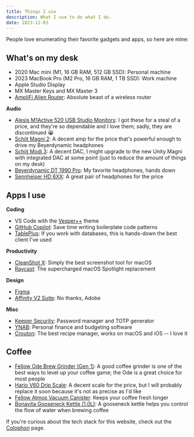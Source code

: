 ```yaml
---
title: Things I use
description: What I use to do what I do.
date: 2023-12-03
---
```


People love enumerating their favorite gadgets and apps, so here are mine:

## What's on my desk

- 2020 Mac mini (M1, 16 GB RAM, 512 GB SSD): Personal machine
- 2023 MacBook Pro (M2 Pro, 16 GB RAM, 1 TB SSD): Work machine
- Apple Studio Display
- MX Master Keys and MX Master 3
- [AmpliFi Alien Router](https://store.amplifi.com/products/amplifi-alien): Absolute beast of a wireless router

**Audio**

- [Alesis M1Active 520 USB Studio Monitors](https://www.alesis.com/products/view/m1active-520-usb): I got these for a steal of a price, and they're so dependable and I love them; sadly, they are discontinued 😭
- [Schiit Magni 2](https://www.schiit.com/products/magni-unity): A decent amp for the price that's powerful enough to drive my Beyerdynamic headphones
- [Schiit Modi 3](https://www.schiit.com/products/modi-plus): A decent DAC, I might upgrade to the new Unity Magni with integrated DAC at some point (just to reduce the amount of things on my desk)
- [Beyerdynamic DT 1990 Pro](https://north-america.beyerdynamic.com/dt-1990-pro.html): My favorite headphones, hands down
- [Sennheiser HD 6XX](https://drop.com/buy/massdrop-sennheiser-hd6xx): A great pair of headphones for the price

## Apps I use

**Coding**

- VS Code with the [Vesper++](https://marketplace.visualstudio.com/items?itemName=Obstinate.vesper-pp) theme
- [GitHub Copilot](https://github.com/features/copilot): Save time writing boilerplate code patterns
- [TablePlus](https://tableplus.com/): If you work with databases, this is hands-down the best client I've used

**Productivity**

- [CleanShot X](https://cleanshot.com): Simply the best screenshot tool for macOS
- [Raycast](https://raycast.com): The supercharged macOS Spotlight replacement

**Design**

- [Figma](https://figma.com)
- [Affinity V2 Suite](https://affinity.serif.com/en-us/affinity-pricing/): No thanks, Adobe

**Misc**

- [Keeper Security](https://www.keepersecurity.com/): Password manager and TOTP generator
- [YNAB](https://ynab.com/referral/?ref=DieZ_pENXK3UKc-U): Personal finance and budgeting software
- [Crouton](https://crouton.app/): The best recipe manager, works on macOS and iOS -- I love it

## Coffee

- [Fellow Ode Brew Grinder (Gen 1)](https://fellowproducts.com/products/ode-brew-grinder): A good coffee grinder is one of the best ways to level up your coffee game; the Ode is a great choice for most people
- [Hario V60 Drip Scale](https://www.hario-usa.com/collections/scales/products/v60-drip-scale): A decent scale for the price, but I will probably replace it soon because it's not as precise as I'd like
- [Fellow Atmos Vacuum Canister](https://fellowproducts.com/products/atmos-vacuum-canister): Keeps your coffee fresh longer
- [Bonavita Gooseneck Kettle (1.0L)](https://bonavita.co/products/1-0l-variable-temperature-kettle): A gooseneck kettle helps you control the flow of water when brewing coffee

If you're curious about the tech stack for this website, check out the [Colophon](/colophon) page.
